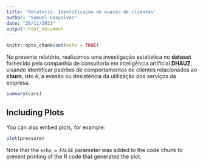 ```yaml
---
title: 'Relatório: Identificação de evasão de clientes'
author: "Samuel Gonçalves"
date: "20/11/2021"
output: html_document
---
```


```r
knitr::opts_chunk$set(echo = TRUE)
```

No presente relatório, realizamos uma investigação estatística no **dataset** fornecido pela companhia de consultoria em inteligência artificial **DHAUZ**, visando identificar padrões de comportamentos de clientes relacionados ao **churn**, isto é, a evasão ou desistência da utilização dos serviços da empresa.

```r
summary(cars)
```

## Including Plots

You can also embed plots, for example:

```r
plot(pressure)
```

Note that the `echo = FALSE` parameter was added to the code chunk to prevent printing of the R code that generated the plot.
